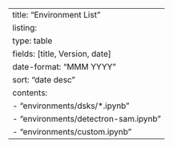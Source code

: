 ---
title: "Environment List"
listing: 
    type: table
    fields: [title, Version, date]
    date-format: "MMM YYYY"
    sort: "date desc"
    contents: 
        - "environments/dsks/*.ipynb"
        - "environments/detectron-sam.ipynb"
        - "environments/custom.ipynb"
---